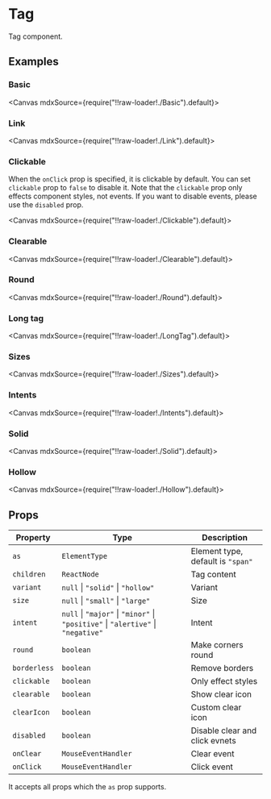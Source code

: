 
<Meta title="Views/Tag" />

# Tag

Tag component.

## Examples

### Basic

<Canvas mdxSource={require("!!raw-loader!./Basic").default}>
  <Story id="examples-tag--basic" />
</Canvas>

### Link

<Canvas mdxSource={require("!!raw-loader!./Link").default}>
  <Story id="examples-tag--link" />
</Canvas>

### Clickable

When the `onClick` prop is specified, it is clickable by default. You can set `clickable` prop to `false` to disable it. Note that the `clickable` prop only effects component styles, not events. If you want to disable events, please use the `disabled` prop.

<Canvas mdxSource={require("!!raw-loader!./Clickable").default}>
  <Story id="examples-tag--clickable" />
</Canvas>

### Clearable

<Canvas mdxSource={require("!!raw-loader!./Clearable").default}>
  <Story id="examples-tag--clearable" />
</Canvas>

### Round

<Canvas mdxSource={require("!!raw-loader!./Round").default}>
  <Story id="examples-tag--round" />
</Canvas>

### Long tag

<Canvas mdxSource={require("!!raw-loader!./LongTag").default}>
  <Story id="examples-tag--long-tag" />
</Canvas>

### Sizes

<Canvas mdxSource={require("!!raw-loader!./Sizes").default}>
  <Story id="examples-tag--sizes" />
</Canvas>

### Intents

<Canvas mdxSource={require("!!raw-loader!./Intents").default}>
  <Story id="examples-tag--intents" />
</Canvas>

### Solid

<Canvas mdxSource={require("!!raw-loader!./Solid").default}>
  <Story id="examples-tag--solid" />
</Canvas>

### Hollow

<Canvas mdxSource={require("!!raw-loader!./Hollow").default}>
  <Story id="examples-tag--hollow" />
</Canvas>

## Props

| Property     | Type                                                                             | Description                       |
| ------------ | -------------------------------------------------------------------------------- | --------------------------------- |
| `as`         | `ElementType`                                                                    | Element type, default is `"span"` |
| `children`   | `ReactNode`                                                                      | Tag content                       |
| `variant`    | `null` \| `"solid"` \| `"hollow"`                                                | Variant                           |
| `size`       | `null` \| `"small"` \| `"large"`                                                 | Size                              |
| `intent`     | `null` \| `"major"` \| `"minor"` \| `"positive"` \| `"alertive"` \| `"negative"` | Intent                            |
| `round`      | `boolean`                                                                        | Make corners round                |
| `borderless` | `boolean`                                                                        | Remove borders                    |
| `clickable`  | `boolean`                                                                        | Only effect styles                |
| `clearable`  | `boolean`                                                                        | Show clear icon                   |
| `clearIcon`  | `boolean`                                                                        | Custom clear icon                 |
| `disabled`   | `boolean`                                                                        | Disable clear and click evnets    |
| `onClear`    | `MouseEventHandler`                                                              | Clear event                       |
| `onClick`    | `MouseEventHandler`                                                              | Click event                       |

It accepts all props which the `as` prop supports.

